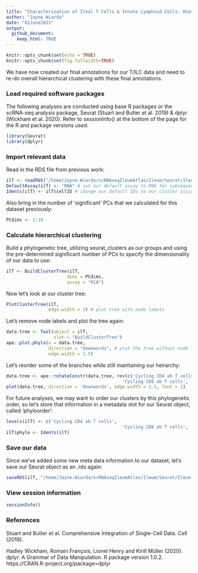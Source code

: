 ```yaml
---
title: "Characterization of Ileal T Cells & Innate Lymphoid Cells: Hierarchical Clustering"
author: "Jayne Wiarda"
date: "01June2021"
output: 
  github_document: 
    keep_html: TRUE
---
```


```r
knitr::opts_chunk$set(echo = TRUE)
knitr::opts_chunk$set(fig.fullwidth=TRUE)
```

We have now created our final annotations for our T/ILC data and need to re-do overall hierarchical clustering with these final annotations.

### Load required software packages

The following analyses are conducted using base R packages or the scRNA-seq analysis package, Seurat (Stuart and Butler et al. 2019) & dplyr (Wickham et al. 2020). Refer to sessionInfo() at the bottom of the page for the R and package versions used.

```r
library(Seurat)
library(dplyr)
```

### Import relevant data 

Read in the RDS file from previous work:

```r
ilT <- readRDS("/home/Jayne.Wiarda/scRNAseqIleumAtlas/Ileum/Seurat/Ileum_TILConly.rds") 
DefaultAssay(ilT) <- "RNA" # set our default assay to RNA for subsequent work
Idents(ilT) <- ilT$cellID # change our default IDs to our cluster assignments
```

Also bring in the number of 'significant' PCs that we calculated for this dataset previously:

```r
PCdims <- 1:10
```

### Calculate hierarchical clustering

Build a phylogenetic tree, utilizing seurat_clusters as our groups and using the pre-determined significant number of PCs to specify the dimensionality of our data to use:

```r
ilT <- BuildClusterTree(ilT, 
                       dims = PCdims, 
                       assay = "PCA")
```

Now let's look at our cluster tree:

```r
PlotClusterTree(ilT, 
                edge.width = 3) # plot tree with node labels
```

Let's remove node labels and plot the tree again:

```r
data.tree <- Tool(object = ilT, 
                  slot = "BuildClusterTree") 
ape::plot.phylo(x = data.tree, 
                direction = "downwards", # plot the tree without node labels
                edge.width = 1.5)
```

Let's reorder some of the branches while still maintaining our heirarchy:

```r
data.tree <- ape::rotateConstr(data.tree, rev(c('Cycling CD4 ab T cells', 
                                            'Cycling CD8 ab T cells', 'Cycling gd T cells', 'Cycling group 1 ILCs', 'Cytotoxic CD8 ab T cells', 'Cytotoxic gd T cells', 'Cytotoxic group 1 ILCs', 'Activated CD8 ab T cells', 'Activated gd T cells', 'Activated group 1 ILCs','SELLhi gd T cells', 'CD2neg GD T cells', 'Naive CD4/CD8 ab T cells', 'Activated CD4 ab T cells', 'Follicular CD4 ab T cells', 'Group 3 ILCs')))
plot(data.tree, direction = 'downwards', edge.width = 1.5, font = 1)
```

For future analyses, we may want to order our clusters by this phylogenetic order, so let's store that information in a metadata slot for our Seurat object, called 'phyloorder':

```r
levels(ilT) <- c('Cycling CD4 ab T cells', 
                                            'Cycling CD8 ab T cells', 'Cycling gd T cells', 'Cycling group 1 ILCs', 'Cytotoxic CD8 ab T cells', 'Cytotoxic gd T cells', 'Cytotoxic group 1 ILCs', 'Activated CD8 ab T cells', 'Activated gd T cells', 'Activated group 1 ILCs','SELLhi gd T cells', 'CD2neg GD T cells', 'Naive CD4/CD8 ab T cells', 'Activated CD4 ab T cells', 'Follicular CD4 ab T cells', 'Group 3 ILCs')
ilT$phylo <- Idents(ilT)
```

### Save our data

Since we've added some new meta data information to our dataset, let's save our Seurat object as an .rds again:

```r
saveRDS(ilT, "/home/Jayne.Wiarda/scRNAseqIleumAtlas/Ileum/Seurat/Ileum_TILConly.rds")
```

### View session information

```r
sessionInfo()
```

### References

Stuart and Butler et al. Comprehensive Integration of Single-Cell Data. Cell (2019).

Hadley Wickham, Romain François, Lionel Henry and Kirill Müller (2020). dplyr: A Grammar of Data Manipulation.
  R package version 1.0.2. https://CRAN.R-project.org/package=dplyr
